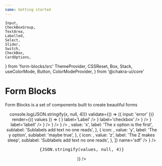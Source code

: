 ```yaml
---
name: Getting started
---
```


    Input,
    CheckBoxGroup,
    TextArea,
    Labelled,
    Select,
    Slider,
    Switch,
    CheckBox,
    CardOptions,
} from 'form-blocks/src'
    ThemeProvider,
    CSSReset,
    Box,
    Stack,
    useColorMode,
    Button,
    ColorModeProvider,
} from '@chakra-ui/core'


# Form Blocks

Form Blocks is a set of components built to create beautiful forms

<Playground>
    <ThemeProvider>
        <Stack align='center' bg='gray.50'>
            <CSSReset />
            <Form
                onSubmit={(x) => console.log(JSON.stringify(x, null, 4))}
                validate={() => ({ input: 'error' })}
                render={({ values }) => (
                    <Stack p='40px' maxWidth='700px' spacing='40px'>
                        <Labelled
                            name='input'
                            sublabel='description of input'
                            field={<Input />}
                            label='Label'
                        />
                        <Labelled
                            name='checkbox'
                            field={<CheckBox label='single one' />}
                            label='checkbox'
                        />
                        <Labelled
                            name='checkboxgroup'
                            label='textArea'
                            field={
                                <CheckBoxGroup
                                    items={[
                                        { value: 'cosa' },
                                        { value: 'altro' },
                                    ]}
                                />
                            }
                        />
                        <Labelled
                            name='area'
                            field={<TextArea />}
                            label='labell'
                        />
                        <Labelled
                            name='select'
                            label='select an option'
                            field={
                                <Select
                                    items={[{ value: '1' }, { value: '2' }]}
                                    isRequired
                                />
                            }
                        />
                        <Labelled
                            name='slider'
                            label='select an option'
                            field={<Slider max={10} name='slide' />}
                        />
                        <Labelled
                            name='switch'
                            label='switch this'
                            field={<Switch />}
                        />
                        <Labelled
                            name='cards'
                            label='Select your card'
                            sublabel='with high attention'
                            field={
                                <CardOptions
                                    options={[
                                        {
                                            icon: <FiAirplay />,
                                            value: 'x',
                                            label: 'The x option is the first',
                                            sublabel:
                                                'Sublabels add text no one reads',
                                        },
                                        {
                                            icon: <FiAlertOctagon />,
                                            value: 'y',
                                            label: 'The y option',
                                            sublabel: 'maybe true',
                                        },
                                        {
                                            icon: <FiAnchor />,
                                            value: 'z',
                                            label: 'The Z makes sleep',
                                            sublabel:
                                                'Sublabels add text no one reads',
                                        },
                                    ]}
                                    name='sdf'
                                />
                            }
                        />
                        <Box>
                            <pre>{JSON.stringify(values, null, 4)}</pre>
                        </Box>
                    </Stack>
                )}
            />
        </Stack>
    </ThemeProvider>
</Playground>
